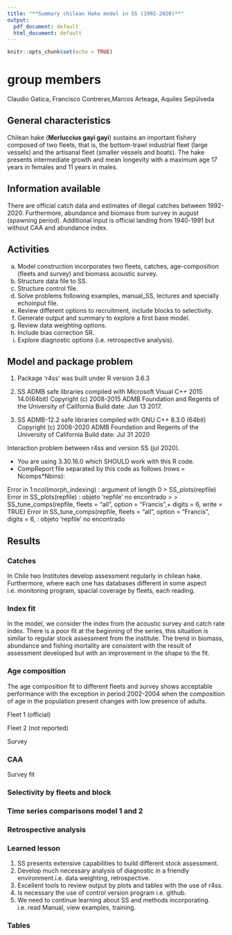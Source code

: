 ```yaml
---
title: "**Summary chilean Hake model in SS (1992-2020)**"
output:
  pdf_document: default
  html_document: default
---
```


```r
knitr::opts_chunk$set(echo = TRUE)
```
# group members
Claudio Gatica, Francisco Contreras,Marcos Arteaga, Aquiles Sepúlveda 

## General characteristics

Chilean hake (**Merluccius gayi gayi**) sustains an important fishery composed of two fleets, that is, the bottom-trawl industrial fleet (large vessels) and the artisanal fleet (smaller vessels and boats). The hake presents intermediate growth and mean longevity with a maximum age 17 years in females and 11 years in males.

## Information available

There are official catch data and estimates of illegal catches between 1992-2020. Furthermore, abundance and biomass from survey in august (spawning period). Additional input is official landing from 1940-1991 but without CAA and abundance index.

\begin{figure}[htbp]
\centering
\includegraphics[height=4in,width=5in]{c:/CEGM/ACTIVIDADES 2020/SS3uw/materialcurso/SSChile/model1/plots/data_plot2.png}
\caption{Data chilean hake (1992-2010)}
\end{figure}

\begin{figure}[htbp]
\centering
\includegraphics[height=4in,width=5in]{c:/CEGM/ACTIVIDADES 2020/SS3uw/materialcurso/SSChile/model2/plots/data_plot2.png}
\caption{Data chilean hake (1940-2010)}
\end{figure}

\newpage

## Activities

a. Model construction incorporates two fleets, catches, age-composition (fleets and survey) and biomass acoustic survey.
b. Structure data file to SS.
c. Structure control file.
d. Solve problems following examples, manual_SS, lectures and specially echoinput file.
e. Review different options to recruitment, include blocks to selectivity.
f. Generate output and summary to explore a first base model.
e. Review data weighting options.
g. Include bias correction SR.
f. Explore diagnostic options (i.e. retrospective analysis).

\newpage

## Model and package problem

1. Package ‘r4ss’ was built under R version 3.6.3 

2. SS ADMB safe libraries compiled with Microsoft Visual C++ 2015 14.0(64bit)
Copyright (c) 2008-2015 ADMB Foundation and Regents of the University of California
Build date: Jun 13 2017.

3. SS ADMB-12.2 safe libraries compiled with GNU C++ 8.3.0 (64bit)
Copyright (c) 2008-2020 ADMB Foundation and Regents of the University of California
Build date: Jul 31 2020

Interaction problem between r4ss and version SS (jul 2020).

* You are using 3.30.16.0 which SHOULD work with this R code.
* CompReport file separated by this code as follows (rows = Ncomps*Nbins):

Error in 1:ncol(morph_indexing) : argument of length 0
> SS_plots(repfile)
Error in SS_plots(repfile) : objeto 'repfile' no encontrado
> 
> SS_tune_comps(repfile, fleets = "all", option = "Francis",+ digits = 6, write = TRUE)
Error in SS_tune_comps(repfile, fleets = "all", option = "Francis", digits = 6,  : 
  objeto 'repfile' no encontrado

\newpage

## Results
### Catches 

In Chile two Institutes develop assessment regularly in chilean hake. Furthermore, where each one has databases different in some aspect i.e. monitoring program, spacial coverage by fleets, each reading.

\begin{figure}[htbp]
\centering
\includegraphics[height=6in,width=6in]{c:/CEGM/ACTIVIDADES 2020/SS3uw/materialcurso/SSChile/model2/plots/catch2 landings stacked.png}
\label{Lading 1940-2020}
\end{figure}

\newpage

### Index fit

In the model, we consider the index from the acoustic survey and catch rate index. There is a poor fit at the beginning of the series, this situation is similar to regular stock assessment from the institute. The trend in biomass, abundance and fishing mortality are consistent with the result of assessment developed but with an improvement in the shape to the fit. 

\begin{figure}[htbp]
\centering
\includegraphics[height=4in,width=4in]{c:/CEGM/ACTIVIDADES 2020/SS3uw/materialcurso/SSChile/model1/plots/index2_cpuefit_PESQUERIA1.png}
\label{catch rate 1997-2020}
\end{figure}

\begin{figure}[htbp]
\centering
\includegraphics[height=4in,width=4in]{c:/CEGM/ACTIVIDADES 2020/SS3uw/materialcurso/SSChile/model1/plots/index2_cpuefit_CRUCERO.png}
\label{Acoustic survey 1993-2020}
\end{figure}

\newpage

### Age composition

The age composition fit to different fleets and survey shows acceptable performance with the exception in period 2002-2004 when the composition of age in the population present changes with low presence of adults.

Fleet 1 (official)

\begin{figure}[htbp]
\centering
\includegraphics[height=4in,width=4in]{c:/CEGM/ACTIVIDADES 2020/SS3uw/materialcurso/merlumod/mod1/plots/comp_agefit_data_weighting_TA1.8_PESQUERIA1.png}
\end{figure}

Fleet 2 (not reported)

\begin{figure}[htbp]
\centering
\includegraphics[height=4in,width=4in]{c:/CEGM/ACTIVIDADES 2020/SS3uw/materialcurso/merlumod/mod1/plots/comp_agefit_data_weighting_TA1.8_PESQUERIA2.png}
\end{figure}

\newpage

Survey

\begin{figure}[htbp]
\centering
\includegraphics[height=4in,width=4in]{c:/CEGM/ACTIVIDADES 2020/SS3uw/materialcurso/merlumod/mod1/plots/comp_agefit_data_weighting_TA1.8_CRUCERO.png}
\end{figure}

### CAA

Survey fit

\begin{figure}[htbp]
\centering
\includegraphics[height=4in,width=4in]{c:/CEGM/ACTIVIDADES 2020/SS3uw/materialcurso/merlumod/mod1/plots/comp_agefit_flt2mkt0.png}
\end{figure}

\newpage

### Selectivity by fleets and block

\begin{figure}[htbp]
\centering
\includegraphics[height=4in,width=4in]{c:/CEGM/ACTIVIDADES 2020/SS3uw/materialcurso/merlumod/mod1/plots/sel02_multiple_fleets_age2.png}
\label{Fleet selectivity and survey}
\end{figure}

\begin{figure}[htbp]
\centering
\includegraphics[height=4in,width=4in]{c:/CEGM/ACTIVIDADES 2020/SS3uw/materialcurso/merlumod/mod1/plots/sel11_timevary_surf_flt1sex1.png}
\label{Selectivity by blocks}
\end{figure}


\newpage

### Time series comparisons model 1 and 2 

\begin{figure}[htbp]
\centering
\includegraphics[height=4in,width=4in]{c:/CEGM/ACTIVIDADES 2020/SS3uw/materialcurso/SSChile/compara1_2/compare10_recruits_uncertainty.png}
\end{figure}

\begin{figure}[htbp]
\centering
\includegraphics[height=4in,width=4in]{c:/CEGM/ACTIVIDADES 2020/SS3uw/materialcurso/SSChile/compara1_2/compare8_Fvalue_uncertainty.png}
\end{figure}

\newpage

### Retrospective analysis

\begin{figure}[htbp]
\centering
\includegraphics[height=5in,width=5in]{c:/CEGM/ACTIVIDADES 2020/SS3uw/materialcurso/merlumod/mod1/comparador/compare8_Fvalue_uncertainty.png}
\end{figure}

### Learned lesson

1. SS presents extensive capabilities to build different stock assessment.
2. Develop much necessary analysis of diagnostic in a friendly environment.i.e. data weighting, retrospective.
3. Excellent tools to review output by plots and tables with the use of r4ss.
4. Is necessary the use of control version program i.e. github.
5. We need to continue learning about SS and methods incorporating. i.e. read Manual, view examples, training.

### Tables 

\begin{table}[ht]
\centering
\begin{tabular}{rlrr}
  \hline
 & Label & model1 & model2 \\ 
  \hline
1 & TOTAL\_like & 342.90 & 301.78 \\ 
  2 & Survey\_like & 53.98 & 24.86 \\ 
  3 & Age\_comp\_like & 273.39 & 262.42 \\ 
  4 & Parm\_priors\_like & 1.42 & 1.56 \\ 
  5 & Recr\_Virgin\_billions & 1.36 & 0.74 \\ 
  6 & SR\_LN(R0) & 14.13 & 13.51 \\ 
  7 & SR\_RkrPower\_steep & 0.63 & 0.82 \\ 
  8 & NatM\_p\_1\_Fem\_GP\_1 & 0.30 & 0.21 \\ 
  9 & L\_at\_Amax\_Fem\_GP\_1 & 65.00 & 65.00 \\ 
  10 & VonBert\_K\_Fem\_GP\_1 & 0.15 & 0.15 \\ 
  11 & SSB\_Virgin\_thousand\_mt & 1772.99 & 1793.26 \\ 
  12 & Bratio\_2017 & 0.87 & 0.58 \\ 
  13 & SPRratio\_2016 & 0.56 & 0.90 \\ 
   \hline
\end{tabular}
\end{table}

